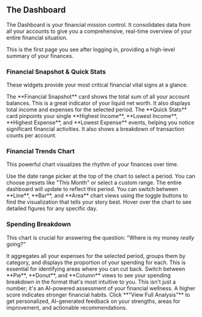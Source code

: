<a id='dashboard'></a>
## <Icon name='layoutGrid' /> The Dashboard

The Dashboard is your financial mission control. It consolidates data from all your accounts to give you a comprehensive, real-time overview of your entire financial situation.

<FeatureLink href='/dashboard' title='Go to the Dashboard' icon='layoutGrid'>
  This is the first page you see after logging in, providing a high-level summary of your finances.
</FeatureLink>

<a id='dashboard-financial-snapshot'></a>
### Financial Snapshot & Quick Stats

These widgets provide your most critical financial vital signs at a glance.

<Step number={1} title='Check Your Overall Net Balance'>
  The **Financial Snapshot** card shows the total sum of all your account balances. This is a great
  indicator of your liquid net worth. It also displays total income and expenses for the selected
  period.
</Step>

<Step number={2} title='Identify Key Transactions'>
  The **Quick Stats** card pinpoints your single **Highest Income**, **Lowest Income**, **Highest
  Expense**, and **Lowest Expense** events, helping you notice significant financial activities. It
  also shows a breakdown of transaction counts per account.
</Step>

<a id='dashboard-financial-trends'></a>
### Financial Trends Chart

This powerful chart visualizes the rhythm of your finances over time.

<Step number={1} title='Select a Date Range'>
  Use the date range picker at the top of the chart to select a period. You can choose presets like
  "This Month" or select a custom range. The entire dashboard will update to reflect this period.
</Step>

<Step number={2} title='Change Your View'>
  You can switch between **Line**, **Bar**, and **Area** chart views using the toggle buttons to
  find the visualization that tells your story best. Hover over the chart to see detailed figures
  for any specific day.
</Step>

<a id='dashboard-spending-breakdown'></a>
### Spending Breakdown

This chart is crucial for answering the question: "Where is my money _really_ going?"

<Step number={1} title='Analyze Your Spending Habits'>
  It aggregates all your expenses for the selected period, groups them by category, and displays the
  proportion of your spending for each. This is essential for identifying areas where you can cut
  back.
</Step>

<Step number={2} title='Customize the Chart'>
  Switch between **Pie**, **Donut**, and **Column** views to see your spending breakdown in the
  format that's most intuitive to you.
</Step>

<Alert variant='success' title='Feature Spotlight: Financial Health Score'>
  This isn't just a number; it's an AI-powered assessment of your financial wellness. A higher score
  indicates stronger financial habits. Click **"View Full Analysis"** to get personalized,
  AI-generated feedback on your strengths, areas for improvement, and actionable recommendations.
</Alert>
